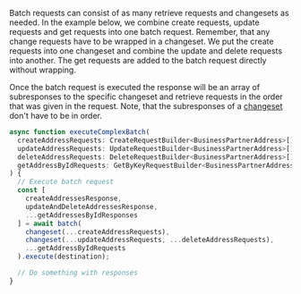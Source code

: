 Batch requests can consist of as many retrieve requests and changesets as needed.
In the example below, we combine create requests, update requests and get requests into one batch request.
Remember, that any change requests have to be wrapped in a changeset.
We put the create requests into one changeset and combine the update and delete requests into another.
The get requests are added to the batch request directly without wrapping.

Once the batch request is executed the response will be an array of subresponses to the specific changeset and retrieve requests in the order that was given in the request.
Note, that the subresponses of a [changeset](#changeset) don't have to be in order.

```ts
async function executeComplexBatch(
  createAddressRequests: CreateRequestBuilder<BusinessPartnerAddress>[],
  updateAddressRequests: UpdateRequestBuilder<BusinessPartnerAddress>[],
  deleteAddressRequests: DeleteRequestBuilder<BusinessPartnerAddress>[],
  getAddressByIdRequests: GetByKeyRequestBuilder<BusinessPartnerAddress>[]
) {
  // Execute batch request
  const [
    createAddressesResponse,
    updateAndDeleteAddressesResponse,
    ...getAddressesByIdResponses
  ] = await batch(
    changeset(...createAddressRequests),
    changeset(...updateAddressRequests, ...deleteAddressRequests),
    ...getAddressByIdRequests
  ).execute(destination);

  // Do something with responses
}
```
